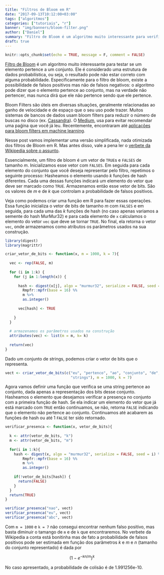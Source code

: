 ```yaml
---
title: "Filtros de Bloom em R"
date: "2017-09-13T10:12:00+03:00"
tags: ["algoritmos"]
categories: ["tutoriais", "r"]
banner: "img/banners/bloom-filter.png"
author: ["Daniel"]
summary: "Filtro de Bloom é um algoritmo muito interessante para verificar a presença de um elemento em um conjunto. Veja aqui como implementá-lo no R!"
draft: true
---
```


```r
knitr::opts_chunk$set(echo = TRUE, message = F, comment = FALSE)
```

[Filtro de Bloom](https://en.wikipedia.org/wiki/Bloom_filter) é um algoritmo muito
interessante para testar se um elemento pertence a um conjunto. Ele é considerado
uma estrutura de dados probabilística, ou seja, o resultado pode não estar correto
com alguma probabilidade. Especificamente para o filtro de bloom, existe a possibilidade
de falsos positivos mas não de falsos negativos: o algoritmo pode dizer que o elemento 
pertence ao conjunto, mas na verdade não pertencer, mas nunca dirá que ele não pertence
sendo que ele pertence.

Bloom Filters são úteis em diversas situações, geralmente relacionadas ao ganho 
de velocidade e de espaço que o seu uso pode trazer. Muitos sistemas de bancos de
dados usam bloom filters para reduzir o número de buscas no disco (ex. [Cassandra](https://docs.datastax.com/en/cassandra/2.1/cassandra/operations/ops_tuning_bloom_filters_c.html)). O [Medium](https://blog.medium.com/what-are-bloom-filters-1ec2a50c68ff), usa para evitar recomendar uma paǵina que você já leu. 
Recentemente, encontraram até [aplicações para bloom filters em machine learning](https://arxiv.org/abs/1706.03993).

Nesse post vamos implementar uma versão simplificada, nada otimizada dos filtros de
Bloom em R. Mas antes disso, vale a pena ler o [verbete da Wikipedia sobre o assunto](https://en.wikipedia.org/wiki/Bloom_filter).

Essencialmente, um filtro de bloom é um vetor de `TRUE`s e `FALSES` de tamanho $m$. 
Inicializamos esse vetor com `FALSES`. Em seguida para cada elemento do conjunto
que você deseja representar pelo filtro, repetimos o seguinte processo: Hasheamos
o elemento usando $k$ funções de hash diferentes. Cada uma dessas funções indicará
um elemento do vetor que deve ser marcado como `TRUE`. Armazenamos então esse vetor
de bits. São os valores de $m$ e de $k$ que controlam a probabilidade de falsos
positivos. 

Veja como podemos criar uma função em R para fazer essas operações. Essa função
inicializa o vetor de bits de tamanho $m$ com `FALSES` e em seguida, para cada
uma das $k$ funções de hash (no caso apenas variamos a semente do hash MurMur32)
e para cada elemento de `x` calculamos o elemento do vetor `vec` que deve se tornar
`TRUE`. No final, ela retorna o vetor `vec`, onde armazenamos como atributos 
os parâmetros usados na sua construção.

```r
library(digest)
library(magrittr)

criar_vetor_de_bits <- function(x, m = 1000, k = 7){
  
  vec <- rep(FALSE, m)
  
  for (i in 1:k) {
    for (j in 1:length(x)) {
      
      hash <- digest(x[j], algo = "murmur32", serialize = FALSE, seed = i) %>%
        Rmpfr::mpfr(base = 16) %% 
        m %>% 
        as.integer()
      
      vec[hash] <- TRUE
      
    }
  }
  
  # armazenamos os parâmetros usados na construção
  attributes(vec) <- list(m = m, k= k)
  
  return(vec)
}
```

Dado um conjunto de strings, podemos criar o vetor de bits que o representa.

```r
vect <- criar_vetor_de_bits(c("eu", "pertenco", "ao", "conjunto", "de",
                              "strings"), m = 1000, k = 7)
```

Agora vamos definir uma função que verifica se uma string pertence ao conjunto, dada
apenas a representação dos bits desse conjunto. Hasheamos o elemento que desejamos
verificar a presença no conjunto com a primeira função de hash. Se ela indicar um
elemento do vetor que já está marcado com `TRUE` então continuamos, se não, retorna 
`FALSE` indicando que o elemento não pertence ao conjunto. Continuamos até acabarem
as funções de hash ou até 1 `FALSE` ter sido retornado.

```r
verificar_presenca <- function(x, vetor_de_bits){
  
  k <- attr(vetor_de_bits, "k")
  m <- attr(vetor_de_bits, "m")
  
  for(i in 1:k){
    hash <- digest(x, algo = "murmur32", serialize = FALSE, seed = i) %>%
        Rmpfr::mpfr(base = 16) %% 
        m %>% 
        as.integer()
    
    if(!vetor_de_bits[hash]) {
      return(FALSE)
    }
  }
  return(TRUE)
}

verificar_presenca("nao", vect)
verificar_presenca("eu", vect)
verificar_presenca("abc", vect)
```

Com `m = 1000` e `k = 7` não consegui encontrar nenhum falso positivo, mas basta
diminuir o tamango de `m` e de `k` que encontraremos. No verbete da Wikipedia a 
conta está bonitinha mas de fato a probabilidade de falsos positivos pode ser estimada
em função dos parâmetros $k$ e $m$ e $n$ (tamanho do conjunto representado) é dada por

$$(1 - e^{-kn/m})^k$$

No caso apresentado, a probabilidade de colisão é de 1.991256e-10. 


